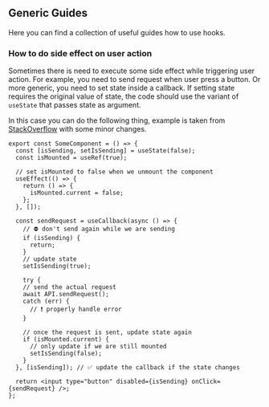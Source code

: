 ## Generic Guides

Here you can find a collection of useful guides how to use hooks.

### How to do side effect on user action

Sometimes there is need to execute some side effect while triggering user action.
For example, you need to send request when user press a button. Or more generic,
you need to set state inside a callback. If setting state requires the original value of state,
the code should use the variant of `useState` that passes state as argument.

In this case you can do the following thing, example is taken from [StackOverflow](https://stackoverflow.com/questions/55647287/how-to-send-request-on-click-react-hooks-way)
with some minor changes.

```tsx
export const SomeComponent = () => {
  const [isSending, setIsSending] = useState(false);
  const isMounted = useRef(true);

  // set isMounted to false when we unmount the component
  useEffect(() => {
    return () => {
      isMounted.current = false;
    };
  }, []);

  const sendRequest = useCallback(async () => {
    // ⛔ don't send again while we are sending
    if (isSending) {
      return;
    }
    // update state
    setIsSending(true);

    try {
    // send the actual request
    await API.sendRequest();
    catch (err) {
      // ❗ properly handle error
    }

    // once the request is sent, update state again
    if (isMounted.current) {
      // only update if we are still mounted
      setIsSending(false);
    }
  }, [isSending]); // ✅ update the callback if the state changes

  return <input type="button" disabled={isSending} onClick={sendRequest} />;
};
```
